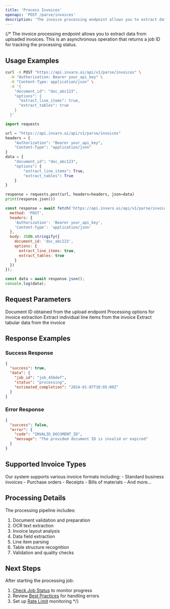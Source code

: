 ```yaml
---
title: 'Process Invoices'
openapi: 'POST /parse/invoices'
description: 'The invoice processing endpoint allows you to extract data from uploaded invoices. This is an asynchronous operation that returns a job ID for tracking the processing status.'
---
```


{/* The invoice processing endpoint allows you to extract data from uploaded invoices. This is an asynchronous operation that returns a job ID for tracking the processing status.

## Usage Examples

<CodeGroup>

```bash cURL
curl -X POST "https://api.invaro.ai/api/v1/parse/invoices" \
  -H "Authorization: Bearer your_api_key" \
  -H "Content-Type: application/json" \
  -d '{
    "document_id": "doc_abc123",
    "options": {
      "extract_line_items": true,
      "extract_tables": true
    }
  }'
```

```python Python
import requests

url = "https://api.invaro.ai/api/v1/parse/invoices"
headers = {
    "Authorization": "Bearer your_api_key",
    "Content-Type": "application/json"
}
data = {
    "document_id": "doc_abc123",
    "options": {
        "extract_line_items": True,
        "extract_tables": True
    }
}

response = requests.post(url, headers=headers, json=data)
print(response.json())
```

```javascript JavaScript
const response = await fetch('https://api.invaro.ai/api/v1/parse/invoices', {
  method: 'POST',
  headers: {
    'Authorization': 'Bearer your_api_key',
    'Content-Type': 'application/json'
  },
  body: JSON.stringify({
    document_id: 'doc_abc123',
    options: {
      extract_line_items: true,
      extract_tables: true
    }
  })
});

const data = await response.json();
console.log(data);
```

</CodeGroup>

## Request Parameters

<ParamField body="document_id" type="string" required>
  Document ID obtained from the upload endpoint
</ParamField>

<ParamField body="options" type="object">
  Processing options for invoice extraction
  <Expandable title="properties">
    <ParamField body="extract_line_items" type="boolean" default="true">
      Extract individual line items from the invoice
    </ParamField>
    <ParamField body="extract_tables" type="boolean" default="true">
      Extract tabular data from the invoice
    </ParamField>
  </Expandable>
</ParamField>

## Response Examples

### Success Response

```json
{
  "success": true,
  "data": {
    "job_id": "job_456def",
    "status": "processing",
    "estimated_completion": "2024-01-07T10:05:00Z"
  }
}
```

### Error Response

```json
{
  "success": false,
  "error": {
    "code": "INVALID_DOCUMENT_ID",
    "message": "The provided document ID is invalid or expired"
  }
}
```

## Supported Invoice Types

<Card>
Our system supports various invoice formats including:
- Standard business invoices
- Purchase orders
- Receipts
- Bills of materials
- And more...
</Card>

## Processing Details

The processing pipeline includes:
1. Document validation and preparation
2. OCR text extraction
3. Invoice layout analysis
4. Data field extraction
5. Line item parsing
6. Table structure recognition
7. Validation and quality checks

## Next Steps

After starting the processing job:
1. [Check Job Status](/api-reference/endpoints/get-invoice-status) to monitor progress
2. Review [Best Practices](/api-reference/best-practices/error-handling) for handling errors
3. Set up [Rate Limit](/api-reference/rate-limits) monitoring  */}